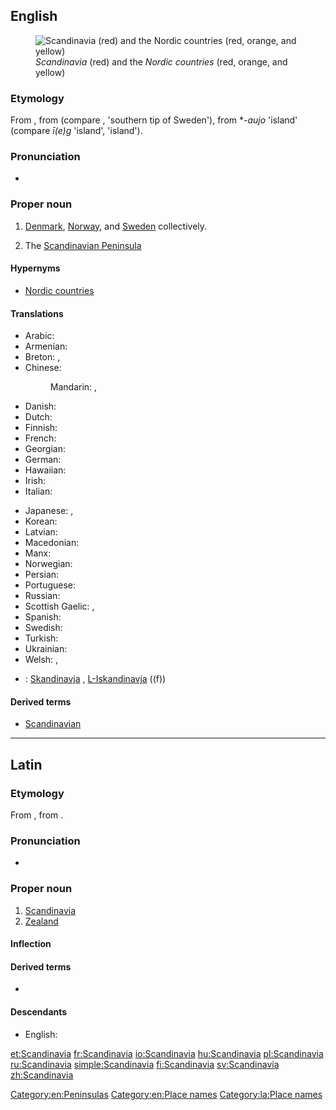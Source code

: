 ==English==
[[Image:Scandinavia location map definitions.PNG|thumb|right|''Scandinavia'' (red) and the ''Nordic countries'' (red, orange, and yellow)]]

===Etymology===
From {{etyl|la|en}} {{term|Scandināvia|lang=la}}, from {{etyl|gem-pro|en}} {{m|gem-pro|*Skaþinawjō||Scadia island}} (compare {{etyl|ang|-}} {{term|Scedenig|lang=ang}}, {{etyl|non|-}} {{term|Skaney|lang=non}} 'southern tip of Sweden'), from *-''aujo'' 'island' (compare {{etyl|ang|-}} ''ī(e)g'' 'island', {{etyl|non|-}} {{term|ey|lang=non}} 'island').

===Pronunciation===
* {{rhymes|eɪviə}}

===Proper noun===
{{en-proper noun}}

# {{cx|political|cultural|linguistic|etc.|lang=en}} [[Denmark]], [[Norway]], and [[Sweden]] collectively.
# {{cx|geographic|lang=en}} The [[Scandinavian Peninsula]]

====Hypernyms====
* {{sense|group of countries}}  [[Nordic countries]]

====Translations====
{{trans-top|Denmark, Norway, and Sweden}}
* Arabic: {{t|ar|إسكندينافيا|f|tr=iskandināfya|sc=Arab}}
* Armenian: {{t|hy|Սկանդինավիա|sc=Armn}}
* Breton: {{t|br|Skandinavia}}, {{t|br|Lec’hlenn}}
* Chinese:
*: Mandarin: {{t+|cmn|斯堪的納維亞|sc=Hani}}, {{t+|cmn|斯堪的纳维亚|tr=Sīkāndìnàwéiyà|sc=Hani}}
* Danish: {{t|da|Skandinavien}}
* Dutch: {{t|nl|Scandinavië}}
* Finnish: {{t+|fi|Skandinavia}}
* French: {{t+|fr|Scandinavie|f}}
* Georgian: {{t|ka|სკანდინავია|sc=Geor}}
* German: {{t+|de|Skandinavien|n}}
* Hawaiian: {{t|haw|Sekanedinawia}}
* Irish: {{t|ga|Críoch Lochlann|f}}
* Italian: {{t|it|Scandinavia}}
{{trans-mid}}
* Japanese: {{t|ja|スカンディナヴィア|tr=Sukandinavia|sc=Jpan}}, {{t|ja|スカンジナビア|tr=Sukanjinabia|sc=Jpan}}
* Korean: {{t+|ko|스칸디나비아|tr=Seukandinabia|sc=Kore}}
* Latvian: {{t|lv|Skandināvija|f}}
* Macedonian: {{t|mk|Скандинавија|f|tr=Skandinávija|sc=Cyrl}}
* Manx: {{t|gv|Loghlin|f}}
* Norwegian: {{t|no|Skandinavia}}
* Persian: {{t+|fa|اسکاندیناوی|tr=Eskândinâvi|sc=fa-Arab}}
* Portuguese: {{t+|pt|Escandinávia|f}}
* Russian: {{t+|ru|Скандина́вия|f|sc=Cyrl}}
* Scottish Gaelic: {{t|gd|Lochlann|m|f}}, {{t|gd|Scànnanàibhia}}
* Spanish: {{t+|es|Escandinavia|f}}
* Swedish: {{t+|sv|Skandinavien}}
* Turkish: {{t|tr|İskandinavya}}
* Ukrainian: {{t|uk|Скандина́вія|f|sc=Cyrl}}
* Welsh: {{t|cy|Llychlyn|f}}, {{t|cy|Sgandinafia|f}}
{{trans-bottom}}
{{trans-see|Scandinavian Peninsula}}
{{checktrans-top}}
* {{ttbc|mt}}: [[Skandinavja]] {{g|f}}, [[L-Iskandinavja]] ((f))
{{trans-bottom}}

====Derived terms====
* [[Scandinavian]]

[[Category:en:Peninsulas]]
[[Category:en:Place names]]

----

==Latin==
{{wikipedia|lang=la}}

===Etymology===
From {{etyl|gem-pro|la}} {{m|gem-pro|*Skaþinawjō||Scadia island}}, from {{m|gem-pro|*awjō||island}}.

===Pronunciation===
* {{a|Classical}} {{IPA|/skan.diˈnaː.wi.a/|lang=la}}

===Proper noun===
{{la-proper noun|Scandināvia|Scandinaviae|Scandināviae|f|first}}

# [[#English|Scandinavia]]
# [[Zealand]]

====Inflection====
{{la-decl-1st-loc|num=sg|Scandināvi}}

====Derived terms====
* {{l|la|scandināvicus}}

====Descendants====
* English: {{l|en|Scandinavia}}

[[Category:la:Place names]]

[[et:Scandinavia]]
[[fr:Scandinavia]]
[[io:Scandinavia]]
[[hu:Scandinavia]]
[[pl:Scandinavia]]
[[ru:Scandinavia]]
[[simple:Scandinavia]]
[[fi:Scandinavia]]
[[sv:Scandinavia]]
[[zh:Scandinavia]]